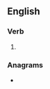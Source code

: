 ==English==

===Verb===
{{head|en|verb form}}

# {{en-third-person singular of|oversleep}}

===Anagrams===
* {{anagrams|en|a=eeeloprssv|sleepovers|sleeps over}}